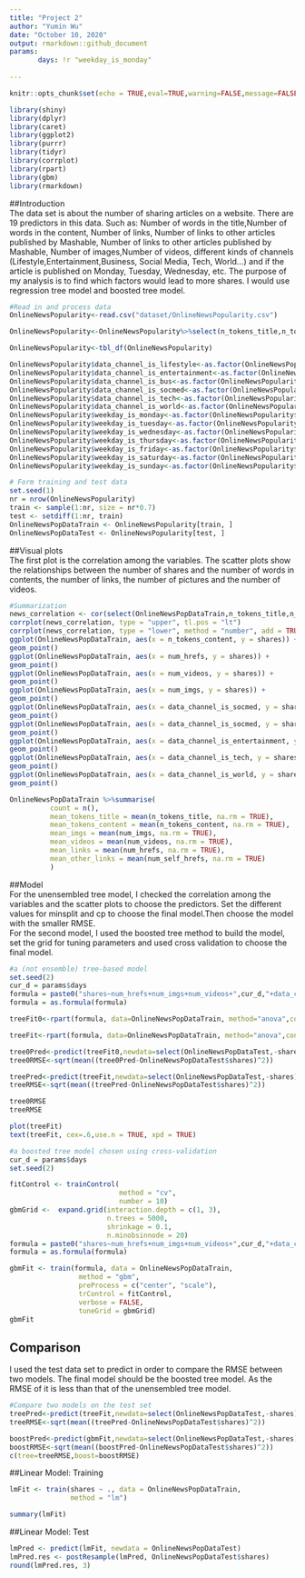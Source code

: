 ```yaml
---
title: "Project 2"
author: "Yumin Wu"
date: "October 10, 2020"
output: rmarkdown::github_document
params:
       days: !r "weekday_is_monday"
      
---
```


```r
knitr::opts_chunk$set(echo = TRUE,eval=TRUE,warning=FALSE,message=FALSE,error = FALSE)
```


```r
library(shiny)
library(dplyr)
library(caret)
library(ggplot2)
library(purrr)
library(tidyr)
library(corrplot)
library(rpart)
library(gbm)
library(rmarkdown)
```

##Introduction   
The data set is about the number of sharing articles on a website. There are 19 predictors in this data. Such as: Number of words in the title,Number of words in the content, Number of links, Number of links to other articles published by Mashable, Number of links to other articles published by Mashable, Number of images,Number of videos, different kinds of channels (Lifestyle,Entertainment,Business, Social Media, Tech, World...) and if the article is published on Monday, Tuesday, Wednesday, etc. The purpose of my analysis is to find which factors would lead to more shares. I would use regression tree model and boosted tree model.  


```r
#Read in and process data
OnlineNewsPopularity<-read.csv("dataset/OnlineNewsPopularity.csv")

OnlineNewsPopularity<-OnlineNewsPopularity%>%select(n_tokens_title,n_tokens_content,num_hrefs,num_self_hrefs,num_imgs,num_videos,data_channel_is_lifestyle,data_channel_is_entertainment,data_channel_is_bus,data_channel_is_socmed,data_channel_is_tech,data_channel_is_world,weekday_is_monday,weekday_is_tuesday,weekday_is_wednesday,weekday_is_thursday,weekday_is_friday,weekday_is_saturday,weekday_is_sunday,shares)

OnlineNewsPopularity<-tbl_df(OnlineNewsPopularity)

OnlineNewsPopularity$data_channel_is_lifestyle<-as.factor(OnlineNewsPopularity$data_channel_is_lifestyle)
OnlineNewsPopularity$data_channel_is_entertainment<-as.factor(OnlineNewsPopularity$data_channel_is_entertainment)
OnlineNewsPopularity$data_channel_is_bus<-as.factor(OnlineNewsPopularity$data_channel_is_bus)
OnlineNewsPopularity$data_channel_is_socmed<-as.factor(OnlineNewsPopularity$data_channel_is_socmed)
OnlineNewsPopularity$data_channel_is_tech<-as.factor(OnlineNewsPopularity$data_channel_is_tech)
OnlineNewsPopularity$data_channel_is_world<-as.factor(OnlineNewsPopularity$data_channel_is_world)
OnlineNewsPopularity$weekday_is_monday<-as.factor(OnlineNewsPopularity$weekday_is_monday)
OnlineNewsPopularity$weekday_is_tuesday<-as.factor(OnlineNewsPopularity$weekday_is_tuesday)
OnlineNewsPopularity$weekday_is_wednesday<-as.factor(OnlineNewsPopularity$weekday_is_wednesday)
OnlineNewsPopularity$weekday_is_thursday<-as.factor(OnlineNewsPopularity$weekday_is_thursday)
OnlineNewsPopularity$weekday_is_friday<-as.factor(OnlineNewsPopularity$weekday_is_friday)
OnlineNewsPopularity$weekday_is_saturday<-as.factor(OnlineNewsPopularity$weekday_is_saturday)
OnlineNewsPopularity$weekday_is_sunday<-as.factor(OnlineNewsPopularity$weekday_is_sunday)

```

```r
# Form training and test data
set.seed(1)
nr = nrow(OnlineNewsPopularity)
train <- sample(1:nr, size = nr*0.7)
test <- setdiff(1:nr, train)
OnlineNewsPopDataTrain <- OnlineNewsPopularity[train, ]
OnlineNewsPopDataTest <- OnlineNewsPopularity[test, ]
```


##Visual plots  
The first plot is the correlation among the variables.
The scatter plots show the relationships between the number of shares  and the number of words in contents, the number of links, the number of pictures and the number of videos.  

```r
#Summarization
news_correlation <- cor(select(OnlineNewsPopDataTrain,n_tokens_title,n_tokens_content,num_hrefs, num_self_hrefs,num_imgs,num_videos,shares))
corrplot(news_correlation, type = "upper", tl.pos = "lt")
corrplot(news_correlation, type = "lower", method = "number", add = TRUE, tl.pos = "n")
ggplot(OnlineNewsPopDataTrain, aes(x = n_tokens_content, y = shares)) +
geom_point() 
ggplot(OnlineNewsPopDataTrain, aes(x = num_hrefs, y = shares)) +
geom_point() 
ggplot(OnlineNewsPopDataTrain, aes(x = num_videos, y = shares)) +
geom_point() 
ggplot(OnlineNewsPopDataTrain, aes(x = num_imgs, y = shares)) +
geom_point()
ggplot(OnlineNewsPopDataTrain, aes(x = data_channel_is_socmed, y = shares)) +
geom_point() 
ggplot(OnlineNewsPopDataTrain, aes(x = data_channel_is_socmed, y = shares)) +
geom_point() 
ggplot(OnlineNewsPopDataTrain, aes(x = data_channel_is_entertainment, y = shares)) +
geom_point() 
ggplot(OnlineNewsPopDataTrain, aes(x = data_channel_is_tech, y = shares)) +
geom_point() 
ggplot(OnlineNewsPopDataTrain, aes(x = data_channel_is_world, y = shares)) +
geom_point() 

OnlineNewsPopDataTrain %>%summarise(
          count = n(),
          mean_tokens_title = mean(n_tokens_title, na.rm = TRUE),
          mean_tokens_content = mean(n_tokens_content, na.rm = TRUE),
          mean_imgs = mean(num_imgs, na.rm = TRUE),
          mean_videos = mean(num_videos, na.rm = TRUE),
          mean_links = mean(num_hrefs, na.rm = TRUE),
          mean_other_links = mean(num_self_hrefs, na.rm = TRUE)
          )
```


##Model  
For the unensembled tree model, I checked the correlation among the variables and the scatter plots to choose the predictors. Set the different values for minsplit and cp to choose the final model.Then choose the model with the smaller RMSE.  
For the second model, I used the boosted tree method to build the model, set the grid for tuning parameters and used cross validation to choose the final model.  

```r
#a (not ensemble) tree-based model
set.seed(2)
cur_d = params$days
formula = paste0("shares~num_hrefs+num_imgs+num_videos+",cur_d,"+data_channel_is_world+data_channel_is_tech+data_channel_is_socmed+data_channel_is_bus+data_channel_is_entertainment")
formula = as.formula(formula)

treeFit0<-rpart(formula, data=OnlineNewsPopDataTrain, method="anova",control=rpart.control(minsplit=20, cp=0.001) )

treeFit<-rpart(formula, data=OnlineNewsPopDataTrain, method="anova",control=rpart.control(minsplit=30, cp=0.001) )

tree0Pred<-predict(treeFit0,newdata=select(OnlineNewsPopDataTest,-shares))
tree0RMSE<-sqrt(mean((tree0Pred-OnlineNewsPopDataTest$shares)^2))

treePred<-predict(treeFit,newdata=select(OnlineNewsPopDataTest,-shares))
treeRMSE<-sqrt(mean((treePred-OnlineNewsPopDataTest$shares)^2))

tree0RMSE
treeRMSE

plot(treeFit)
text(treeFit, cex=.6,use.n = TRUE, xpd = TRUE)
```

```r
#a boosted tree model chosen using cross-validation
cur_d = params$days
set.seed(2)

fitControl <- trainControl(
                           method = "cv",
                           number = 10)
gbmGrid <-  expand.grid(interaction.depth = c(1, 3), 
                        n.trees = 5000, 
                        shrinkage = 0.1,
                        n.minobsinnode = 20)
formula = paste0("shares~num_hrefs+num_imgs+num_videos+",cur_d,"+data_channel_is_world+data_channel_is_tech+data_channel_is_socmed+data_channel_is_bus+data_channel_is_entertainment")
formula = as.formula(formula)

gbmFit <- train(formula, data = OnlineNewsPopDataTrain, 
                 method = "gbm", 
                 preProcess = c("center", "scale"),
                 trControl = fitControl, 
                 verbose = FALSE, 
                 tuneGrid = gbmGrid)
gbmFit

```

## Comparison  
I used the test data set to predict in order to compare the RMSE between two models. The final model should be the boosted tree model. As the RMSE of it is less than that of the unensembled tree model.
```r
#Compare two models on the test set
treePred<-predict(treeFit,newdata=select(OnlineNewsPopDataTest,-shares))
treeRMSE<-sqrt(mean((treePred-OnlineNewsPopDataTest$shares)^2))

boostPred<-predict(gbmFit,newdata=select(OnlineNewsPopDataTest,-shares),n.trees=5000)
boostRMSE<-sqrt(mean((boostPred-OnlineNewsPopDataTest$shares)^2))
c(tree=treeRMSE,boost=boostRMSE)

```


##Linear Model: Training

```r
lmFit <- train(shares ~ ., data = OnlineNewsPopDataTrain,
               method = "lm")

summary(lmFit)
```


##Linear Model: Test  

```r
lmPred <- predict(lmFit, newdata = OnlineNewsPopDataTest)
lmPred.res <- postResample(lmPred, OnlineNewsPopDataTest$shares)
round(lmPred.res, 3)
```










